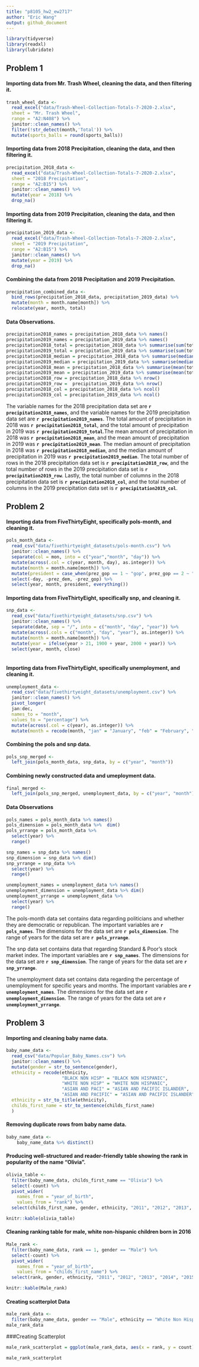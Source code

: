```yaml
---
title: "p8105_hw2_ew2717"
author: "Eric Wang"
output: github_document
---
```


```r

library(tidyverse)
library(readxl)
library(lubridate)

```

## Problem 1

#### Importing data from Mr. Trash Wheel, cleaning the data, and then filtering it.

```r

trash_wheel_data <-
  read_excel("data/Trash-Wheel-Collection-Totals-7-2020-2.xlsx",
  sheet = "Mr. Trash Wheel",
  range = "A2:N408") %>% 
  janitor::clean_names() %>% 
  filter(!str_detect(month,'Total')) %>% 
  mutate(sports_balls = round(sports_balls))

```

#### Importing data from 2018 Precipitation, cleaning the data, and then filtering it.

```r

precipitation_2018_data <-
  read_excel("data/Trash-Wheel-Collection-Totals-7-2020-2.xlsx",
  sheet = "2018 Precipitation",
  range = "A2:B15") %>% 
  janitor::clean_names() %>% 
  mutate(year = 2018) %>% 
  drop_na()

```

#### Importing data from 2019 Precipitation, cleaning the data, and then filtering it.

```r

precipitation_2019_data <-
  read_excel("data/Trash-Wheel-Collection-Totals-7-2020-2.xlsx",
  sheet = "2019 Precipitation",
  range = "A2:B15") %>% 
  janitor::clean_names() %>% 
  mutate(year = 2019) %>% 
  drop_na()

```

#### Combining the data from 2018 Precipitation and 2019 Precipitation. 

```r

precipitation_combined_data <-
  bind_rows(precipitation_2018_data, precipitation_2019_data) %>% 
  mutate(month = month.name[month]) %>% 
  relocate(year, month, total)

```

#### Data Observations.

```r

precipitation2018_names = precipitation_2018_data %>% names()
precipitation2019_names = precipitation_2019_data %>% names()
precipitation2018_total = precipitation_2018_data %>% summarise(sum(total))
precipitation2019_total = precipitation_2019_data %>% summarise(sum(total))
precipitation2018_median = precipitation_2018_data %>% summarise(median(total))
precipitation2019_median = precipitation_2019_data %>% summarise(median(total))
precipitation2018_mean = precipitation_2018_data %>% summarise(mean(total))
precipitation2019_mean = precipitation_2019_data %>% summarise(mean(total))
precipitation2018_row = precipitation_2018_data %>% nrow()
precipitation2019_row =  precipitation_2019_data %>% nrow()
precipitation2018_col = precipitation_2018_data %>% ncol()
precipitation2019_col = precipitation_2019_data %>% ncol()

```

The variable names for the 2018 precipitation data set are **`r precipitation2018_names`**, and the variable names for the 2019 precipitation data set are **`r precipitation2019_names`**. The total amount of precipitation in 2018 was **`r precipitation2018_total`**, and the total amount of precipitation in 2019 was **`r precipitation2019_total`**.The mean amount of precipitation in 2018 was **`r precipitation2018_mean`**, and the mean amount of precipitation in 2019 was **`r precipitation2019_mean`**. The median amount of precipitation in 2018 was **`r precipitation2018_median`**, and the median amount of precipitation in 2019 was **`r precipitation2019_median`**. The total number of rows in the 2018 precipitation data set is **`r precipitation2018_row`**, and the total number of rows in the 2019 precipitation data set is **`r precipitation2019_row`**. Lastly, the total number of columns in the 2018 precipitation data set is **`r precipitation2018_col`**, and the total number of columns in the 2019 precipitation data set is **`r precipitation2019_col`**.

## Problem 2

#### Importing data from FiveThirtyEight, specifically pols-month, and cleaning it.

```r

pols_month_data <- 
  read_csv("data/fivethirtyeight_datasets/pols-month.csv") %>%
  janitor::clean_names() %>%
  separate(col = mon, into = c("year","month", "day")) %>% 
  mutate(across(.col = c(year, month, day), as.integer)) %>% 
  mutate(month = month.name[month]) %>% 
  mutate(president = case_when(prez_gop == 1 ~ "gop", prez_gop == 2 ~ "gop", prez_dem == 1 ~ "dem")) %>% 
  select(-day, -prez_dem, -prez_gop) %>% 
  select(year, month, president, everything())

```

#### Importing data from FiveThirtyEight, specifically snp, and cleaning it.

```r

snp_data <- 
  read_csv("data/fivethirtyeight_datasets/snp.csv") %>%
  janitor::clean_names() %>% 
  separate(date, sep = "/", into = c("month", "day", "year")) %>%
  mutate(across(.cols = c("month", "day", "year"), as.integer)) %>%
  mutate(month = month.name[month]) %>%
  mutate(year = ifelse(year > 21, 1900 + year, 2000 + year)) %>%
  select(year, month, close)
  
```

#### Importing data from FiveThirtyEight, specifically unemployment, and cleaning it.

```r

unemployment_data <- 
  read_csv("data/fivethirtyeight_datasets/unemployment.csv") %>%
  janitor::clean_names() %>%
  pivot_longer(
  jan:dec,
  names_to = "month", 
  values_to = "percentage") %>% 
  mutate(across(.col = c(year), as.integer)) %>% 
  mutate(month = recode(month, "jan" = "January", "feb" = "February", "mar" = "March", "apr" = "April", "may" = "May", "jun" = "June", "jul" = "July", "aug" = "August", "sep" = "September", "oct" = "October", "nov" = "November", "dec" = "December"))

```

#### Combining the pols and snp data.

```r

pols_snp_merged <-
  left_join(pols_month_data, snp_data, by = c("year", "month"))

```


#### Combining newly constructed data and umeployment data. 

```r

final_merged <-
  left_join(pols_snp_merged, unemployment_data, by = c("year", "month"))

```

#### Data Observations

```r

pols_names = pols_month_data %>% names()
pols_dimension = pols_month_data %>%  dim()
pols_yrrange = pols_month_data %>% 
  select(year) %>% 
  range()

snp_names = snp_data %>% names()
snp_dimension = snp_data %>% dim()
snp_yrrange = snp_data %>% 
  select(year) %>% 
  range()

unemployment_names = unemployment_data %>% names()
unemployment_dimension = unemployment_data %>% dim()
unemployment_yrrange = unemployment_data %>% 
  select(year) %>% 
  range()

```

The pols-month data set contains data regarding politicians and whether they are democratic or republican. The important variables are **`r pols_names`**. The dimensions for the data set are **`r pols_dimension`**. The range of years for the data set are **`r pols_yrrange`**. 

The snp data set contains data that regarding Standard & Poor’s stock market index. The important variables are **`r snp_names`**. The dimensions for the data set are **`r snp_dimension`**. The range of years for the data set are **`r snp_yrrange`**. 

The unemployment data set contains data regarding the percentage of unemployment for specific years and months. The important variables are **`r unemployment_names`**. The dimensions for the data set are **`r unemployment_dimension`**. The range of years for the data set are **`r unemployment_yrrange`**. 


## Problem 3

#### Importing and cleaning baby name data. 

```r

baby_name_data <-
  read_csv("data/Popular_Baby_Names.csv") %>% 
  janitor::clean_names() %>% 
  mutate(gender = str_to_sentence(gender),
  ethnicity = recode(ethnicity, 
                     "BLACK NON HISP" = "BLACK NON HISPANIC", 
                     "WHITE NON HISP" = "WHITE NON HISPANIC", 
                     "ASIAN AND PACI" = "ASIAN AND PACIFIC ISLANDER", 
                     "ASIAN AND PACIFIC" = "ASIAN AND PACIFIC ISLANDER"),
  ethnicity = str_to_title(ethnicity),
  childs_first_name = str_to_sentence(childs_first_name)
  )

```

#### Removing duplicate rows from baby name data.

```r

baby_name_data <-
    baby_name_data %>% distinct()

```

#### Producing well-structured and reader-friendly table showing the rank in popularity of the name “Olivia".

```r

olivia_table <-
  filter(baby_name_data, childs_first_name == "Olivia") %>%
  select(-count) %>% 
  pivot_wider(
    names_from = "year_of_birth",
    values_from = "rank") %>% 
  select(childs_first_name, gender, ethnicity, "2011", "2012", "2013", "2014", "2015", "2016")

knitr::kable(olivia_table)

```

#### Cleaning ranking table for male, white non-hispanic children born in 2016

```r

Male_rank <-
  filter(baby_name_data, rank == 1, gender == "Male") %>%
  select(-count) %>%
  pivot_wider(
    names_from = "year_of_birth",
    values_from = "childs_first_name") %>%
  select(rank, gender, ethnicity, "2011", "2012", "2013", "2014", "2015", "2016")

knitr::kable(Male_rank)

```

#### Creating scatterplot Data 

```r

male_rank_data <-
  filter(baby_name_data, gender == "Male", ethnicity == "White Non Hispanic", year_of_birth == "2016") 
male_rank_data

```


###Creating Scatterplot

```r

male_rank_scatterplot = ggplot(male_rank_data, aes(x = rank, y = count)) + geom_point() + ggtitle("Name Popularity Rankings VS Count for Male White Non-hispanic Children")

male_rank_scatterplot

```
